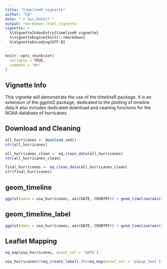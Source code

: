 ```yaml
---
title: "timelineR_vignette"
author: "CW"
date: "`r Sys.Date()`"
output: rmarkdown::html_vignette
vignette: >
  %\VignetteIndexEntry{timelineR vignette}
  %\VignetteEngine{knitr::rmarkdown}
  %\VignetteEncoding{UTF-8}
---
```


```r
knitr::opts_chunk$set(
  collapse = TRUE,
  comment = "#>"
)
```

## Vignette Info

This vignette will demonstrate the use of the timelineR package. It is an extension of the ggplot2 package, dedicated to the plotting of timeline data.It also includes dedicated download and ceaning functions for the NOAA database of hurricanes.

## Download and Cleaning

```r
all_hurricanes <- download_sed()
str(all_hurricanes)
```

```r
all_hurricanes_clean <- eq_clean_data(all_hurricanes)
str(all_hurricanes_clean)
```

```r
final_hurricanes <- eq_clean_data(all_hurricanes_clean)
str(final_hurricanes)
```

## geom_timeline

```r
ggplot(data = usa_hurricanes, aes(DATE, COUNTRY)) + geom_timeline(aes(xmin =as.Date("1990-01-01")))
```

## geom_timeline_label

```r
ggplot(data = usa_hurricanes, aes(DATE, COUNTRY)) + geom_timeline(aes(xmin =as.Date("1990-01-01"))) + geom_timeline_label(aes(xmin =as.Date("1990-01-01"), label = LOCATION_NAME))
```

## Leaflet Mapping
```r
eq_map(usa_hurricanes, annot_col = 'DATE')
```

```r
usa_hurricanes%>%eq_create_label(.)%>%eq_map(annot_col = 'popup_text')
```